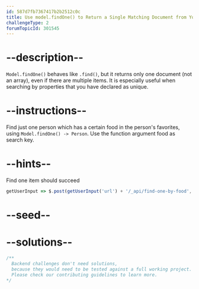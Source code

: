 ```yaml
---
id: 587d7fb7367417b2b2512c0c
title: Use model.findOne() to Return a Single Matching Document from Your Database
challengeType: 2
forumTopicId: 301545
---
```


# --description--

`Model.findOne()` behaves like `.find()`, but it returns only one document (not an array), even if there are multiple items. It is especially useful when searching by properties that you have declared as unique.

# --instructions--

Find just one person which has a certain food in the person's favorites, using `Model.findOne() -> Person`. Use the function argument food as search key.

# --hints--

Find one item should succeed

```js
getUserInput => $.post(getUserInput('url') + '/_api/find-one-by-food', {name: 'Gary', age: 46, favoriteFoods: ['chicken salad']}).then(data => { assert.equal(data.name, 'Gary', 'item.name is not what expected'); assert.deepEqual(data.favoriteFoods, ['chicken salad'], 'item.favoriteFoods is not what expected'); assert.equal(data.__v, 0, 'The item should be not previously edited'); }, xhr => { throw new Error(xhr.responseText); })
```

# --seed--

# --solutions--

```js
/**
  Backend challenges don't need solutions, 
  because they would need to be tested against a full working project. 
  Please check our contributing guidelines to learn more.
*/
```
